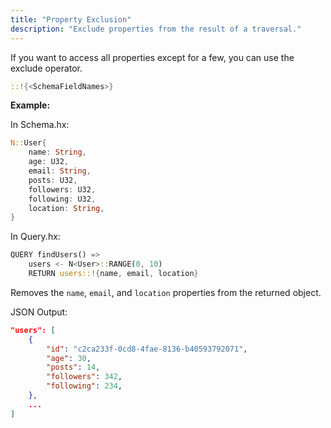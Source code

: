 ```yaml
---
title: "Property Exclusion"
description: "Exclude properties from the result of a traversal."
---
```


If you want to access all properties except for a few, you can use the exclude operator.

```rust
::!{<SchemaFieldNames>}
```

**Example:**

In Schema.hx:

```rust [expandable]
N::User{
    name: String,
    age: U32,
    email: String,
    posts: U32,
    followers: U32,
    following: U32,
    location: String,
}
```

In Query.hx:

```rust
QUERY findUsers() =>
    users <- N<User>::RANGE(0, 10)
    RETURN users::!{name, email, location}
```
Removes the `name`, `email`, and `location` properties from the returned object.


JSON Output:

```json
"users": [
    {   
        "id": "c2ca233f-0cd8-4fae-8136-b40593792071",
        "age": 30,
        "posts": 14,
        "followers": 342,
        "following": 234,
    },
    ...
]
